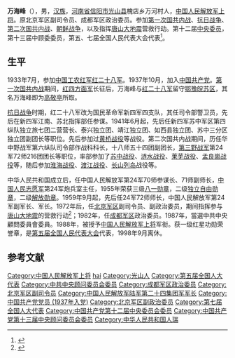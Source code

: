 {{Infobox Officeholder
|圖像 = Wan Haifeng1955.jpg
|圖像大小 = 240px
|圖像說明 = 1955年被授予大校军衔的万海峰
|order1        = 
|office1       = {{CPC}}[[中国共产党中央顾问委员会|中央顾问委员会]]委员
|term_start1   = 1987年10月
|term_end1     = 1992年10月
|predecessor1  = 
|successor1    = 
|1blankname1   = 主任
|1namedata1    = [[陈云|陈云]]
|order2        = 
|office2       = [[中国人民解放军成都军区|中国人民解放军成都军区]][[政治委员|政治委员]]
|term_start2   = 1982年
|term_end2     = 1988年
|predecessor2  = 
|successor2    = 
|order3        = 
|office3       = [[中国人民解放军北京军区|中国人民解放军北京军区]]副政治委员
|term_start3   = 1975年
|term_end3     = 1982年
|predecessor3  = 
|successor3    = 
|姓名    = 万海峰
|原名    = 
|字      = 
|号      = 
|其他姓名 = 
|性別    = 
|籍貫    = 
|出生地點 = {{ROC-1912}}北洋政府河南省汝阳道光山县（今[[信阳市|信阳市]][[光山县|光山县]]槐店乡万河村）<ref>{{cite web|title=槐店乡“红军岭将军台”的由来与百岁上将万海峰的革命故事|url=https://mp.weixin.qq.com/s?__biz=MzI0MTY2MTkyOQ==&mid=2247528884&idx=1&sn=bbe0f0c64e4dab55950440d73ce98295&chksm=e90a1332de7d9a24627cacb643588a9ce44b34408f6bff21d858148647d251795d700f7fe589#rd|access-date=2021-08-04|archive-date=2021-08-04|archive-url=https://web.archive.org/web/20210804012319/https://mp.weixin.qq.com/s?__biz=MzI0MTY2MTkyOQ==&mid=2247528884&idx=1&sn=bbe0f0c64e4dab55950440d73ce98295&chksm=e90a1332de7d9a24627cacb643588a9ce44b34408f6bff21d858148647d251795d700f7fe589#rd|dead-url=no}}</ref>
|出生日期 = {{Birth date and age|1920|9|15}}
|逝世日期 = 
|逝世地點 = 
|居處    = 
|政黨    = {{CPC}}
|職業    = [[政治家|政治家]]、[[军事家|军事家]]
|父母    = 
|配偶    = 
|子女    = 
|親屬    = 
|國籍    = {{PRC}}
|宗教信仰 = 
|學歷    = 
|母校    = 
|網站    = 
|簽名    = 
|腳註    = 
|別名    = 
|軍銜    = [[中国人民解放军上将|中国人民解放军上将]]（1988年）
|效忠    = {{CPC}}
|服務    = 
|服役期間 = 1933年－1998年 
|階級    = 
|隊      = 
|戰爭    = [[第一次国共内战|第一次国共内战]]<br>[[抗日战争|抗日战争]]<br>[[第二次国共内战|第二次国共内战]]<br>[[朝鲜战争|朝鲜战争]]
|獲獎    = 
|著作    = 
}}

'''万海峰'''（{{bd|1920年|9月15日|catIdx=W万}}），男，[[汉族|汉族]]，[[河南省|河南省]][[信阳市|信阳市]][[光山县|光山县]]槐店乡万河村人，[[中国人民解放军上将|中国人民解放军上将]]。原北京军区副司令员、成都军区政治委员。参加[[第一次国共内战|第一次国共内战]]、[[抗日战争|抗日战争]]、[[第二次国共内战|第二次国共内战]]、[[朝鲜战争|朝鲜战争]]，以及指挥[[唐山大地震|唐山大地震]]营救行动。第十二届[[中央委员|中央委员]]，第十三届中顾委委员，第五、七届全国人民代表大会代表<ref>{{cite web|title=老红军谈大别山精神，于若木基金会李和平拜访万海峰上将|url=https://m.sohu.com/a/327893629_120004047/?pvid=000115_3w_a}}</ref>。

==生平==
1933年7月，参加[[中国工农红军|中国工农红军]][[红二十八军|红二十八军]]。1937年10月，加入[[中国共产党|中国共产党]]。[[第一次国共内战|第一次国共内战]]期间，[[红四方面军|红四方面军]]长征后，万海峰与[[红二十八军|红二十八军]]留守[[鄂豫皖苏区|鄂豫皖苏区]]，其名万海峰即为[[高敬亭|高敬亭]]所取。

[[抗日战争|抗日战争]]时期，红二十八军改为国民革命军新四军四支队，其任司令部警卫员，先后在新四军江南、苏北指挥部任参谋。1941年6月起，先后任新四军苏中军区第四纵队独立旅七团二营营长、泰兴独立团、靖江独立团、如西县独立团、苏中三分区独立团副团长等职位。先后参加过[[黄桥战役|黄桥战役]]等战役。第二次国共内战期间，历任华中野战军第六纵队司令部作战科科长，十八师五十四团副团长，[[第三野战军|第三野战军]]第24军72师216团团长等职位，率部参加了[[苏中战役|苏中战役]]、[[涟水战役|涟水战役]]、[[莱芜战役|莱芜战役]]、[[孟良崮战役|孟良崮战役]]等，随后参加[[淮海战役|淮海战役]]、[[渡江战役|渡江战役]]、[[长山列岛|长山列岛]]战役等。

中华人民共和国成立后，任中国人民解放军第24军70师参谋长、71师副师长，[[中国人民志愿军|中国人民志愿军]]第24军炮兵室主任，1955年荣获三级[[八一勋章_(1955年)|八一勋章]]，二级[[独立自由勋章|独立自由勋章]]，二级[[解放勋章|解放勋章]]。1959年9月起，先后任24军72师师长，中国人民解放军第24军副军长、军长。1972年后，任[[北京军区|北京军区]]副司令员、副政治委员，期间指挥参与[[唐山大地震|唐山大地震]]的营救行动<ref>{{cite web | language = zh-hans | publisher = 燕赵都市报 | title = 万海峰:百战上将抗震在唐山 | url = http://news.qq.com/a/20060721/001302.htm | author = 闫漪、齐雪芳 | date = 2006年7月21日 | accessdate =  | archive-date = 2018年1月4日 | archive-url = https://web.archive.org/web/20180104192451/https://news.qq.com/a/20060721/001302.htm | dead-url = no }}</ref>；1982年，任[[成都军区|成都军区]]政治委员。1987年，當選中共中央顧問委員會委員。1988年，被授予[[中国人民解放军上将|中国人民解放军上将]]军衔。获一级红星功勋荣誉章，是[[第五届全国人民代表大会|第五届全国人民代表大会]]代表，1998年9月离休。

==参考文献==
<div class="references-small">
<references></references>
</div>

{{中国人民解放军上将/1988}}
{{DEFAULTSORT:wan haifeng}}

[[Category:中国人民解放军上将|Category:中国人民解放军上将]]
[[Category:万姓|hai]]
[[Category:光山人|Category:光山人]]
[[Category:第五届全国人大代表|Category:第五届全国人大代表]]
[[Category:中共中央顾问委员会委员|Category:中共中央顾问委员会委员]]
[[Category:成都军区政治委员|Category:成都军区政治委员]]
[[Category:北京军区副司令员|Category:北京军区副司令员]]
[[Category:中国人民解放军陆军第二十四集团军军长|Category:中国人民解放军陆军第二十四集团军军长]]
[[Category:中国共产党党员_(1937年入党)|Category:中国共产党党员 (1937年入党)]]
[[Category:北京军区副政治委员|Category:北京军区副政治委员]]
[[Category:第七届全国人大代表|Category:第七届全国人大代表]]
[[Category:中国共产党第十二届中央委员会委员|Category:中国共产党第十二届中央委员会委员]]
[[Category:中国共产党第十三届中央顾问委员会委员|Category:中国共产党第十三届中央顾问委员会委员]]
[[Category:中华人民共和国人瑞|Category:中华人民共和国人瑞]]